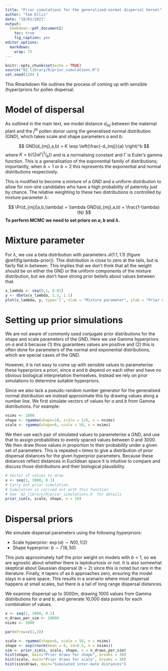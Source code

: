 ```yaml
---
title: "Prior simulations for the generalised-normal dispersal kernel"
author: "Tom Ellis"
date: "18/01/2021"
output: 
  bookdown::pdf_document2:
    toc: true
    fig_caption: yes
editor_options: 
  markdown: 
    wrap: 72
---
```


```r
knitr::opts_chunk$set(echo = TRUE)
source("02_library/R/prior_simulations.R")
set.seed(1204 )
```

This Rmarkdown file outlines the process of coming up with sensible (hyper)priors for pollen dispersal.

# Model of dispersal

As outlined in the main text, we model distance $d_{mj}$ between the
maternal plant and the $j^{th}$ pollen donor using the generalised
normal distribution (GND), which takes scale and shape parameters $a$
and $b$:

$$ GND(d_{mj},a,b) = K \exp \left(\frac{-d_{mj}}{a} \right)^b $$
where $K = b/({2a\Gamma(^1/_b)})$ and is a normalising constant and $\Gamma$
is Euler's gamma function. This is a generalisation of the exponential family of distributions; importantly, when $b=1$ or $b=2$ this represents the exponential and normal distributions respectively.

This is modified to become a mixture of a GND
and a uniform distribution to allow for non-sire candidates who have a
high probability of paternity just by chance. The relative weighting to
these two distributions is controlled by mixture parameter $\lambda$:

$$ \Pr(d_{mj}|a,b,\lambda) = \lambda GND(d_{mj},a,b) + \frac{1-\lambda}{N} $$
**To perform MCMC we need to set priors on $a, b$ and $\lambda$.**

# Mixture parameter

For $\lambda$, we use a beta distribution with parameters
$\mathcal{B}(1.1, 1.1)$ (figure \@ref(fig:lambda-prior)). This
distribution is close to zero at the tails, but is fairly flat in
between. This implies that we don't think that all the weight should be
on either the GND or the uniform components of the mixture distribution,
but we don't have strong prior beliefs about values between that.

```r
x_lambda <- seq(0,1, 0.01)
y <- dbeta(x_lambda, 1.1, 1.1)
plot(x_lambda, y, type='l', xlab = "Mixture parameter", ylab = "Prior density")
```

# Setting up prior simulations

We are not aware of commonly used conjugate prior distributions for the shape and scale parameters of the GND. Here we use Gamma hyperpriors on $a$ and $b$ because (1) this guarantees values are positive and (2) this is often done for parameters of the normal and exponential distributions, which are special cases of the GND.

However, it is not easy to come up with sensible values to parameterise these hyperpriors a priori, since $a$ and $b$ depend on each other and have no obvious biological interpretation themselves. Instead we rely on prior simulations to determine suitable hyperpriors.

Since we also lack a pseudo-random number generator for the generalised normal distribution we instead approximate this by drawing values along a number line. We first simulate vectors of values for $a$ and $b$ from Gamma distributions. For example:

```r
nsims <- 1000
shape <- rgamma(shape=10, scale = 1/6, n = nsims)
scale <- rgamma(shape=6, scale = 50, n = nsims)
```

We then use each pair of simulated values to parameterise a GND, and use that to assign probabilities to evenly spaced values between 0 and 3000. We then draw those values in proportion to their probability under a given set of parameters. This is repeated `n` times to give a distribution of prior dispersal distances for the given hyperprior parameters. Because these distances reflect distances in Euclidean space it is intuitive to compare and discuss those distributions and their biological plausibility.

```r
# Vector of values to draw
x <- seq(1, 3000, 0.1)
# Carry out prior simulation.
# Simulation is carried out with this function
# See `02_library/R/prior_simulations.R` for details
prior_sim(x, scale, shape, n = 10)
```

# Dispersal priors

We simulate dispersal parameters using the following hyperpriors:

- Scale hyperprior: $\exp(a) \sim N(0, 1/2)$
- Shape hyperprior: $b \sim \Gamma(6, 50)$

This puts approximately half the prior weight on models with $b<1$, so we are agnostic about whether there is leptokurtosis or not. It is also somewhat skeptical about Gaussian dispersal ($b=2$) since this is noted but rare in the literature. Finally, it tapers of as $b$ approaches zero, ensuring the model stays in a sane space. This results in a scenario where most dispersal happens at small scales, but there is a tail of long range dispersal distances.

We examine dispersal up to 3000m, drawing 1000 values from Gamma distributions for $a$ and $b$, and generate 10,000 data points for each combination of values.

```r
x <- seq(1, 3000, 0.1)
n_draws_per_sim <- 10000
nsims <- 1000
```


```r
par(mfrow=c(1,3))

scale <- rgamma(shape=6, scale = 50, n = nsims)
shape <- exp(rnorm(mean = 0, sd=0.5, n = nsims))
sim <- prior_sim(x, scale, shape, n = n_draws_per_sim)
hist(shape, main="Prior draws for shape", breaks = 30)
hist(scale, main="Prior draws for scale", breaks = 30)
hist(sim$draws, main="Simulated inter-mate distances")
```

